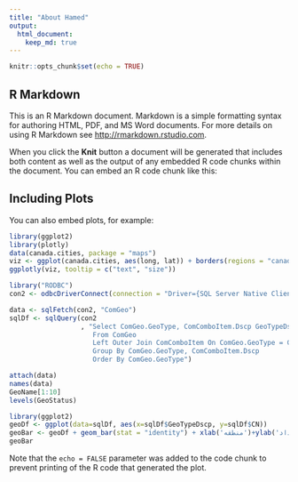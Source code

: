 ```yaml
---
title: "About Hamed"
output: 
  html_document:
    keep_md: true
---
```


```r
knitr::opts_chunk$set(echo = TRUE)
```

## R Markdown

This is an R Markdown document. Markdown is a simple formatting syntax for authoring HTML, PDF, and MS Word documents. For more details on using R Markdown see <http://rmarkdown.rstudio.com>.

When you click the **Knit** button a document will be generated that includes both content as well as the output of any embedded R code chunks within the document. You can embed an R code chunk like this:


## Including Plots

You can also embed plots, for example:

```r
library(ggplot2)
library(plotly)
data(canada.cities, package = "maps")
viz <- ggplot(canada.cities, aes(long, lat)) + borders(regions = "canada") + coord_equal() + geom_point(aes(text = name, size = pop), colour = "red", alpha = 1/2)
ggplotly(viz, tooltip = c("text", "size"))

library("RODBC")
con2 <- odbcDriverConnect(connection = "Driver={SQL Server Native Client 11.0};server= 94.232.174.3, 1436;database=ShopingSales;UID=WebLogin;PWD=Ramezan@$#hamed20me")

data <- sqlFetch(con2, "ComGeo")
sqlDf <- sqlQuery(con2
                  , "Select ComGeo.GeoType, ComComboItem.Dscp GeoTypeDscp, Count(*) as CN 
                     From ComGeo 
                     Left Outer Join ComComboItem On ComGeo.GeoType = ComComboItem.ItemIndex and ComComboItem.FieldName='GeoType'
                     Group By ComGeo.GeoType, ComComboItem.Dscp
                     Order By ComGeo.GeoType")

attach(data)
names(data)
GeoName[1:10]
levels(GeoStatus)

library(ggplot2)
geoDf <- ggplot(data=sqlDf, aes(x=sqlDf$GeoTypeDscp, y=sqlDf$CN))                        
geoBar <- geoDf + geom_bar(stat = "identity") + xlab('منطقه')+ylab('تعداد')
geoBar

```

Note that the `echo = FALSE` parameter was added to the code chunk to prevent printing of the R code that generated the plot.
